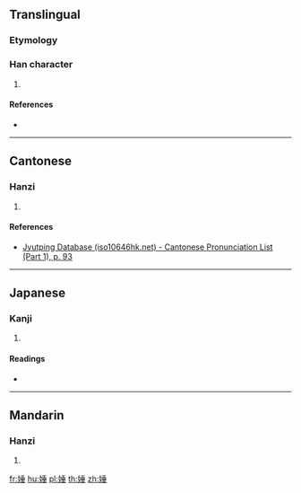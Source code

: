 {{character info/new}}
==Translingual==

===Etymology===
{{Han etym}}

===Han character===
{{Han char|rn=38|rad=女|as=08|sn=11|four=42414|canj=VHJM|ids=⿰女垂}}

# {{defn|Han|sort=女08}}

====References====
* {{Han ref|kx=0263.320|dkj=06367|dj=0530.200|hdz=21059.070|uh=5A37|ud=23095|bh=D8C2|bd=55490}}

----

==Cantonese==

===Hanzi===
{{yue-hanzi|jyut=[[zeoi3]]|y=jeui3}}

# {{defn|lang=yue|sort=女08}}

====References====
* [http://www.iso10646hk.net/jp/document/download.jsp Jyutping Database (iso10646hk.net) - Cantonese Pronunciation List (Part 1), p. 93]

----

==Japanese==

===Kanji===
{{ja-kanji|grade=|rs=女08}}

# {{defn|lang=ja|sort=女08}}

====Readings====
* {{ja-readings|on=[[つい]] (tsui), [[すい]] (sui), [[ずい]] (zui)|kun=}}

----

==Mandarin==

===Hanzi===
{{cmn-hanzi|pin=[[zhuì]] ([[zhui4]]), [[shuì]] ([[shui4]])|wg=chui<sup>4</sup>, shui<sup>4</sup>}}

# {{defn|lang=cmn|sort=女08}}

[[fr:娷]]
[[hu:娷]]
[[pl:娷]]
[[th:娷]]
[[zh:娷]]